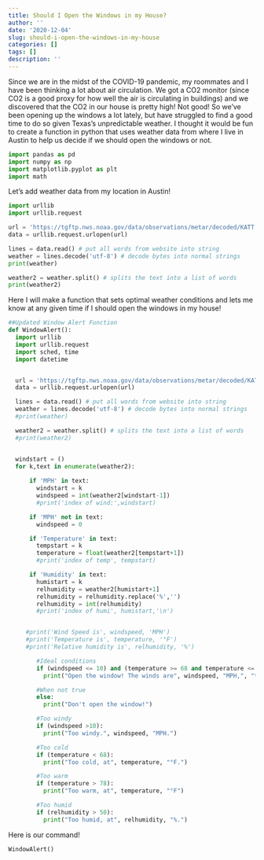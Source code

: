 ```yaml
---
title: Should I Open the Windows in my House?
author: ''
date: '2020-12-04'
slug: should-i-open-the-windows-in-my-house
categories: []
tags: []
description: ''
---
```


Since we are in the midst of the COVID-19 pandemic, my roommates and I have been thinking a lot about air circulation. We got a CO2 monitor (since CO2 is a good proxy for how well the air is circulating in buildings) and we discovered that the CO2 in our house is pretty high! Not good! So we've been opening up the windows a lot lately, but have struggled to find a good time to do so given Texas's unpredictable weather. I thought it would be fun to create a function in python that uses weather data from where I live in Austin to help us decide if we should open the windows or not.

```python
import pandas as pd 
import numpy as np
import matplotlib.pyplot as plt 
import math 
```

Let's add weather data from my location in Austin!
```python
import urllib
import urllib.request

url = 'https://tgftp.nws.noaa.gov/data/observations/metar/decoded/KATT.TXT'
data = urllib.request.urlopen(url)

lines = data.read() # put all words from website into string
weather = lines.decode('utf-8') # decode bytes into normal strings
print(weather)

weather2 = weather.split() # splits the text into a list of words 
print(weather2)
```


Here I will make a function that sets optimal weather conditions and lets me know at any given time if I should open the windows in my house!
```python
##Updated Window Alert Function
def WindowAlert():
  import urllib
  import urllib.request
  import sched, time
  import datetime


  url = 'https://tgftp.nws.noaa.gov/data/observations/metar/decoded/KATT.TXT'
  data = urllib.request.urlopen(url)

  lines = data.read() # put all words from website into string
  weather = lines.decode('utf-8') # decode bytes into normal strings
  #print(weather)

  weather2 = weather.split() # splits the text into a list of words 
  #print(weather2)


  windstart = ()
  for k,text in enumerate(weather2):
      
      if 'MPH' in text:
        windstart = k
        windspeed = int(weather2[windstart-1])
        #print('index of wind:',windstart)

      if 'MPH' not in text:
        windspeed = 0

      if 'Temperature' in text:
        tempstart = k
        temperature = float(weather2[tempstart+1])
        #print('index of temp', tempstart)

      if 'Humidity' in text:
        humistart = k
        relhumidity = weather2[humistart+1]
        relhumidity = relhumidity.replace('%','')
        relhumidity = int(relhumidity)
        #print('index of humi', humistart,'\n')


     #print('Wind Speed is', windspeed, 'MPH')
     #print('Temperature is', temperature, '°F')
     #print('Relative humidity is', relhumidity, '%')

        #Ideal conditions
        if (windspeed <= 10) and (temperature >= 68 and temperature <= 78) and (relhumidity <= 50):
          print("Open the window! The winds are", windspeed, "MPH,", "the temperature is", temperature, "°F," "and the relative humidity is", relhumidity, "%.")

        #When not true
        else:
          print("Don't open the window!")

        #Too windy
        if (windspeed >10): 
          print("Too windy.", windspeed, "MPH.")

        #Too cold
        if (temperature < 68): 
          print("Too cold, at", temperature, "°F.")

        #Too warm
        if (temperature > 78): 
          print("Too warm, at", temperature, "°F")

        #Too humid
        if (relhumidity > 50): 
          print("Too humid, at", relhumidity, "%.")
```

Here is our command!
```python
WindowAlert()
```



